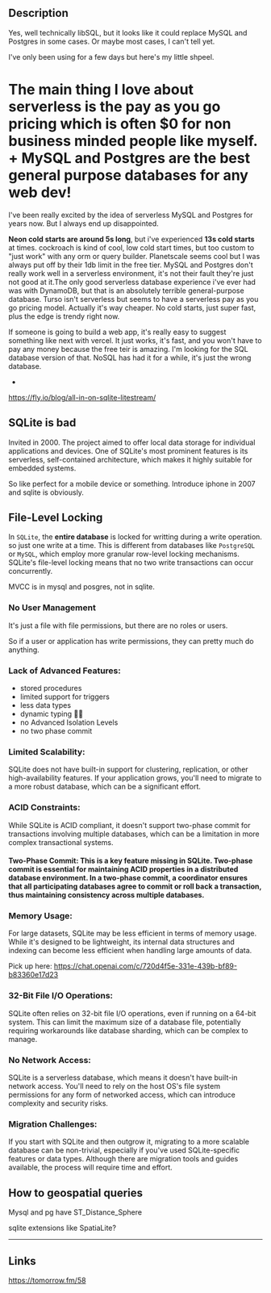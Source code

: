 ## Description


Yes, well technically libSQL, but it looks like it could replace MySQL and Postgres in some cases. Or maybe most cases, I can't tell yet. 

I've only been using for a few days but here's my little shpeel.

The main thing I love about serverless is the pay as you go pricing which is often $0 for non business minded people like myself. 
+
MySQL and Postgres are the best general purpose databases for any web dev!
=
I've been really excited by the idea of serverless MySQL and Postgres for years now.
But
I always end up disappointed. 

**Neon cold starts are around 5s long**, but i've experienced **13s cold starts** at times. cockroach is kind of cool, low cold start times, but too custom to "just work" with any orm or query builder. Planetscale seems cool but I was always put off by their 1db limit in the free tier. MySQL and Postgres don't really work well in a serverless environment, it's not their fault they're just not good at it.The only good serverless database experience i've ever had was with DynamoDB, but that is an absolutely terrible general-purpose database. Turso isn't serverless but seems to have a serverless pay as you go pricing model. Actually it's way cheaper. No cold starts, just super fast, plus the edge is trendy right now.

If someone is going to build a web app, it's really easy to suggest something like next with vercel. It just works, it's fast, and you won't have to pay any money because the free teir is amazing. I'm looking for the SQL database version of that. NoSQL has had it for a while, it's just the wrong database.


- 

https://fly.io/blog/all-in-on-sqlite-litestream/

## SQLite is bad 

Invited in 2000. The project aimed to offer local data storage for individual applications and devices. One of SQLite's most prominent features is its serverless, self-contained architecture, which makes it highly suitable for embedded systems.

So like perfect for a mobile device or something. Introduce iphone in 2007 and sqlite is obviously. 

## File-Level Locking

In `SQLite`, the **entire database** is locked for writting during a write operation. so just one write at a time. This is different from databases like `PostgreSQL` or `MySQL`, which employ more granular row-level locking mechanisms. SQLite's file-level locking means that no two write transactions can occur concurrently. 

MVCC is in mysql and posgres, not in sqlite. 


### No User Management

It's just a file with file permissions, but there are no roles or users. 

So if a user or application has write permissions, they can pretty much do anything. 

### Lack of Advanced Features:

* stored procedures 
* limited support for triggers 
* less data types 
* dynamic typing 🤦‍♀️ 
* no Advanced Isolation Levels
* no two phase commit 




### Limited Scalability:

SQLite does not have built-in support for clustering, replication, or other high-availability features. If your application grows, you'll need to migrate to a more robust database, which can be a significant effort.


### ACID Constraints:

While SQLite is ACID compliant, it doesn't support two-phase commit for transactions involving multiple databases, which can be a limitation in more complex transactional systems.

#### Two-Phase Commit: This is a key feature missing in SQLite. Two-phase commit is essential for maintaining ACID properties in a distributed database environment. In a two-phase commit, a coordinator ensures that all participating databases agree to commit or roll back a transaction, thus maintaining consistency across multiple databases.


### Memory Usage:

For large datasets, SQLite may be less efficient in terms of memory usage. While it's designed to be lightweight, its internal data structures and indexing can become less efficient when handling large amounts of data.

Pick up here: https://chat.openai.com/c/720d4f5e-331e-439b-bf89-b83360e17d23


### 32-Bit File I/O Operations:

SQLite often relies on 32-bit file I/O operations, even if running on a 64-bit system. This can limit the maximum size of a database file, potentially requiring workarounds like database sharding, which can be complex to manage.


### No Network Access:

SQLite is a serverless database, which means it doesn't have built-in network access. You'll need to rely on the host OS's file system permissions for any form of networked access, which can introduce complexity and security risks.


### Migration Challenges:

If you start with SQLite and then outgrow it, migrating to a more scalable database can be non-trivial, especially if you've used SQLite-specific features or data types. Although there are migration tools and guides available, the process will require time and effort.

## How to geospatial queries 

Mysql and pg have ST_Distance_Sphere

sqlite extensions like SpatiaLite?


--- 

## Links

https://tomorrow.fm/58